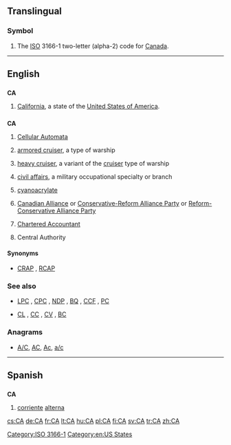 {{also|Appendix:Variations of "ca"}}
==Translingual==

===Symbol===
{{head|mul|symbol}}
# The [[ISO]] 3166-1 two-letter (alpha-2) code for [[Canada]].

[[Category:ISO 3166-1]]
----

==English==

==={{abbreviation}}===
'''CA'''

# [[California]], a state of the [[United States of America]].

==={{initialism}}===
'''CA'''

# {{computing}} [[Cellular Automata]]
# {{US|nautical}} [[armored cruiser]], a type of warship
# {{US|nautical}} [[heavy cruiser]], a variant of the [[cruiser]] type of warship
# {{US|military}} [[civil affairs]], a military occupational specialty or branch
# {{organic compound}} [[cyanoacrylate]]
# {{Canada|politics}} [[Canadian Alliance]] or [[Conservative-Reform Alliance Party]] or [[Reform-Conservative Alliance Party]]
# {{Scotland|Canada|AU|NZ}} [[w:Chartered Accountant|Chartered Accountant]]
# Central Authority

====Synonyms====
* {{sense|Canadian politics}} [[CRAP]] , [[RCAP]]

===See also===
* {{sense|Canadian politics}} [[LPC]] , [[CPC]] , [[NDP]] , [[BQ]] , [[CCF]] , [[PC]]
* {{sense|US navy}} [[CL]] , [[CC]] , [[CV]] , [[BC]]

===Anagrams===
* [[A/C#English|A/C]], [[AC#English|AC]], [[Ac#English|Ac]], [[a/c#English|a/c]]

[[Category:en:US States]]

----

==Spanish==

==={{abbreviation|Spanish}}===
'''CA'''

# [[corriente]] [[alterna]] {{gloss|[[AC]] or [[alternating current]]}}

[[cs:CA]]
[[de:CA]]
[[fr:CA]]
[[lt:CA]]
[[hu:CA]]
[[pl:CA]]
[[fi:CA]]
[[sv:CA]]
[[tr:CA]]
[[zh:CA]]